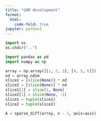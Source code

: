 ```yaml
---
title: "GAM development"
format:
  html:
    code-fold: true
jupyter: python3
---
```


```python
import os
os.chdir("..")
```

```python
import pandas as pd
import numpy as np
```

```python
array = np.array([[1, 2, 3], [4, 5, 6]])
nd = array.ndim
slice1 = [slice(None)] * nd
slice2 = [slice(None)] * nd
slice1[1] = slice(1, None)
slice2[1] = slice(None, -1)
slice1 = tuple(slice1)
slice2 = tuple(slice2)
```

```python
A = sparse_diff(array, n - 1, axis=axis)
```